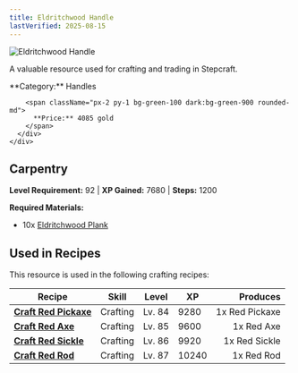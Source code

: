 ```yaml
---
title: Eldritchwood Handle
lastVerified: 2025-08-15
---
```


<div className="flex items-start gap-6 mb-8">
  <div className="flex-shrink-0">
    <img src="/assets/resources/carpentry/eldritchwood_handle.png" alt="Eldritchwood Handle" className="w-24 h-24 border rounded-lg" />
  </div>
  <div className="flex-1">
    <div className="space-y-2">
      <p className="text-lg text-muted-foreground">A valuable resource used for crafting and trading in Stepcraft.</p>
      <div className="flex flex-wrap gap-4 text-sm">
        <span className="px-2 py-1 bg-blue-100 dark:bg-blue-900 rounded-md">
          **Category:** Handles
        </span>
        
        <span className="px-2 py-1 bg-green-100 dark:bg-green-900 rounded-md">
          **Price:** 4085 gold
        </span>
      </div>
    </div>
  </div>
</div>

## Carpentry
**Level Requirement:** 92 | **XP Gained:** 7680 | **Steps:** 1200


**Required Materials:**
- 10x [Eldritchwood Plank](/docs/resources/individual/eldritchwood_plank)


## Used in Recipes

This resource is used in the following crafting recipes:

| Recipe | Skill | Level | XP | Produces |
|--------|-------|-------|----|---------:|
| **[Craft Red Pickaxe](/docs/items/individual/red_pickaxe)** | Crafting | Lv. 84 | 9280 | 1x Red Pickaxe |
| **[Craft Red Axe](/docs/items/individual/red_axe)** | Crafting | Lv. 85 | 9600 | 1x Red Axe |
| **[Craft Red Sickle](/docs/items/individual/red_sickle)** | Crafting | Lv. 86 | 9920 | 1x Red Sickle |
| **[Craft Red Rod](/docs/items/individual/red_rod)** | Crafting | Lv. 87 | 10240 | 1x Red Rod |
